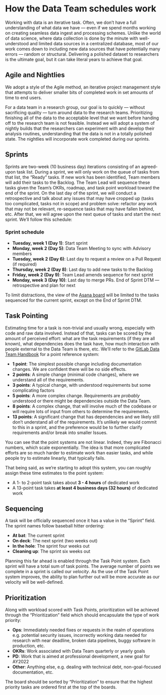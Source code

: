 # How the Data Team schedules work {#dt-workflow}

Working with data is an iterative task. 
Often, we don't have a full understanding of what data we have &mdash; even if we spend months working on creating seamless data ingest and processing schemes. 
Unlike the world of data science, where data collection is done by the minute with well-understood and limited data sources in a centralized database, most of our work comes down to including new data sources that have potentially many errors &mdash; random or structural. 
Delivering a polished dataset to researchers is the ultimate goal, but it can take literal years to achieve that goal.

## Agile and Nightlies
We adopt a style of the Agile method, an iterative project management style that attempts to deliver smaller bits of completed work in set amounts of time to end users. 

For a data team in a research group, our goal is to quickly &mdash; without sacrificing quality &mdash; turn around data to the research teams. 
Prioritizing finishing all of the data to the acceptable level that we want before handing off to the research team is not feasible. 
Instead we will adopt a system of nightly builds that the researchers can experiment with and develop their analysis routines, understanding that the data is not in a totally polished state. 
The nightlies will incorporate work completed during our sprints.

## Sprints
Sprints are two-week (10 business day) iterations consisting of an agreed-upon task list. During a sprint, we will only work on the queue of tasks from that list, the "Ready" tasks. 
If new work has been identified, Team members will add their tasks to the Backlog. 
The Team Lead will sequence these tasks given the Team's OKRs, roadmap, and task point workload toward the end of the sprint. 
On the last day of the sprint, we will conduct a retrospective and talk about any issues that may have cropped up (tasks too complicated, tasks not in scope) and problem solve: refactor any work that may not be relevant, re-sequence tasks that may have fallen behind, etc. 
After that, we will agree upon the next queue of tasks and start the next sprint. We'll follow this schedule:

### Sprint schedule

- **Tuesday, week 1 (Day 1)**: Start sprint
- **Monday, week 2 (Day 5)**: Data Team Meeting to sync with Advisory members
- **Tuesday, week 2 (Day 6)**: Last day to request a review on a Pull Request (if required)
- **Thursday, week 2 (Day 8)**: Last day to add new tasks to the Backlog
- **Friday, week 2 (Day 9)**: Team Lead amends sequence for next sprint
- **Monday, week 3 (Day 10)**: Last day to merge PRs. End of Sprint DTM — retrospective and plan for next 

To limit distractions, the view of the [Asana board](https://app.asana.com/0/1200054901504374/1200054901504374) will be limited to the tasks sequenced for the current sprint, except on the End of Sprint DTM.

## Task Pointing
Estimating time for a task is non-trivial and usually wrong, especially with code and raw data involved. 
Instead of that, tasks can be scored by the amount of perceived effort: what are the task requirements (if they are all known), what dependencies does the task have, how much interaction with people external to the Data Team is there, etc. 
We'll refer to the [GitLab Data Team Handbook](https://about.gitlab.com/handbook/business-ops/data-team/how-we-work/#issue-pointing) for a point reference system:

- **1 point**: The simplest possible change including documentation changes. We are confident there will be no side effects.
- **2 points**: A simple change (minimal code changes), where we understand all of the requirements.
- **3 points**: A typical change, with understood requirements but some complicating factors
- **5 points**: A more complex change. Requirements are _probably_ understood or there might be dependencies outside the Data Team.
- **8 points**: A complex change, that will involve much of the codebase or will require lots of input from others to determine the requirements.
- **13 points**: A significant change that has dependencies and we likely still don't understand all of the requirements. It's unlikely we would commit to this in a sprint, and the preference would be to further clarify requirements and/or break into smaller Issues.

You can see that the point systems are not linear. 
Indeed, they are Fibonacci numbers, which scale exponentially.
The idea is that more complicated efforts are so much harder to estimate work than easier tasks, and while people try to estimate linearly, that typically fails.

That being said, as we're starting to adopt this system, you can roughly assign these time estimates to the point system:

- A 1- to 2-point task takes about **3 - 4 hours** of dedicated work
- A 13-point task takes **at least 4 business days (32 hours)** of dedicated work

## Sequencing
A task will be officially sequenced once it has a value in the "Sprint" field. The sprint names follow baseball hitter ordering:

- **At bat**: The current sprint
- **On deck**: The next sprint (two weeks out)
- **In the hole**: The sprint four weeks out
- **Cleaning up**: The sprint six weeks out

Planning this far ahead is enabled through the Task Point system. 
Each sprint will have a total sum of task points. 
The average number of points we complete in a sprint is called our _velocity_. As the use of the Task Point system improves, the ability to plan further out will be more accurate as our velocity will be well-defined.

## Prioritization
Along with workload scored with Task Points, prioritization will be achieved through the "Prioritization" field which should encapsulate the type of work priority:

- **Ops**: Immediately needed fixes or requests in the realm of operations e.g. potential security issues, incorrectly working data needed for research with near deadline, broken data pipelines, buggy software in production, etc.
- **OKRs**: Work associated with Data Team quarterly or yearly goals
- **PD**: Work that is aimed at professional development, a new goal for AY2022
- **Other**: Anything else, e.g. dealing with technical debt, non-goal-focused documentation, etc.

The board should be sorted by "Prioritization" to ensure that the highest priority tasks are ordered first at the top of the boards.
